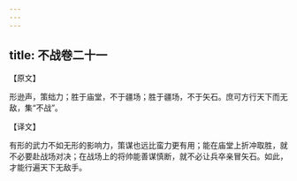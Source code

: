 ```yaml
---
---
---
```

title: 不战卷二十一
---



【原文】

形逊声，策绌力；胜于庙堂，不于疆场；胜于疆场，不于矢石。庶可方行天下而无敌，集“不战”。

【译文】

有形的武力不如无形的影响力，策谋也远比蛮力更有用；能在庙堂上折冲取胜，就不必要赴战场对决；在战场上的将帅能善谋慎断，就不必让兵卒亲冒矢石。如此，才能行遍天下无敌手。